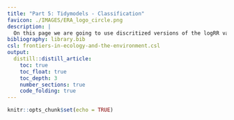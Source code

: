 ```yaml
---
title: "Part 5: Tidymodels - Classification"
favicon: ./IMAGES/ERA_logo_circle.png
description: |
  On this page we are going to use discritized versions of the logRR values and perform a classification modelling analysis.
bibliography: library.bib
csl: frontiers-in-ecology-and-the-environment.csl
output: 
  distill::distill_article:
    toc: true
    toc_float: true
    toc_depth: 3
    number_sections: true
    code_folding: true
---
```


```r
knitr::opts_chunk$set(echo = TRUE)
```


